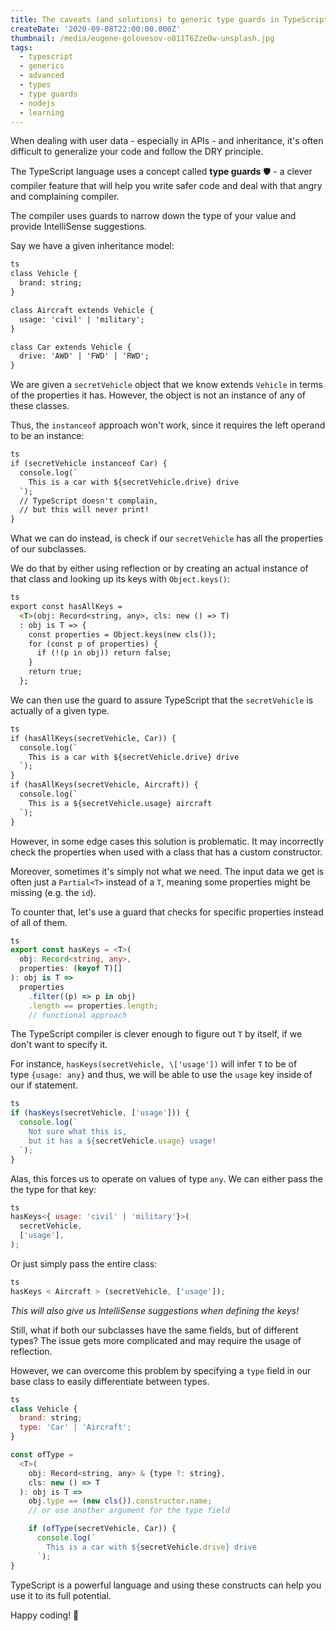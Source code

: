 ```yaml
---
title: The caveats (and solutions) to generic type guards in TypeScript.
createDate: '2020-09-08T22:00:00.000Z'
thumbnail: /media/eugene-golovesov-o811T6ZzeOw-unsplash.jpg
tags:
  - typescript
  - generics
  - advanced
  - types
  - type guards
  - nodejs
  - learning
---
```


When dealing with user data - especially in APIs - and inheritance, it's often difficult to generalize your code and follow the DRY principle.

The TypeScript language uses a concept called **type guards** 🛡️ - a clever compiler feature that will help you write safer code and deal with that angry and complaining compiler.

The compiler uses guards to narrow down the type of your value and provide IntelliSense suggestions.

Say we have a given inheritance model:

```markdown
ts
class Vehicle {
  brand: string;
}

class Aircraft extends Vehicle {
  usage: 'civil' | 'military';
}

class Car extends Vehicle {
  drive: 'AWD' | 'FWD' | 'RWD';
}
```

We are given a `secretVehicle` object that we know extends `Vehicle` in terms of the properties it has. However, the object is not an instance of any of these classes.

Thus, the `instanceof` approach won't work, since it requires the left operand to be an instance:

```markdown
ts
if (secretVehicle instanceof Car) {
  console.log(`
    This is a car with ${secretVehicle.drive} drive
  `);
  // TypeScript doesn't complain,
  // but this will never print!
}
```

What we can do instead, is check if our `secretVehicle` has all the properties of our subclasses.

We do that by either using reflection or by creating an actual instance of that class and looking up its keys with `Object.keys()`:

```markdown
ts
export const hasAllKeys =
  <T>(obj: Record<string, any>, cls: new () => T)
  : obj is T => {
    const properties = Object.keys(new cls());
    for (const p of properties) {
      if (!(p in obj)) return false;
    }
    return true;
  };
```

We can then use the guard to assure TypeScript that the `secretVehicle` is actually of a given type.

```markdown
ts
if (hasAllKeys(secretVehicle, Car)) {
  console.log(`
    This is a car with ${secretVehicle.drive} drive
  `);
}
if (hasAllKeys(secretVehicle, Aircraft)) {
  console.log(`
    This is a ${secretVehicle.usage} aircraft
  `);
}
```

However, in some edge cases this solution is problematic. It may incorrectly check the properties when used with a class that has a custom constructor.

Moreover, sometimes it's simply not what we need. The input data we get is often just a `Partial<T>` instead of a `T`, meaning some properties might be missing (e.g. the `id`).

To counter that, let's use a guard that checks for specific properties instead of all of them.

```typescript
ts
export const hasKeys = <T>(
  obj: Record<string, any>,
  properties: (keyof T)[]
): obj is T =>
  properties
    .filter((p) => p in obj)
    .length == properties.length;
    // functional approach
```

The TypeScript compiler is clever enough to figure out `T` by itself, if we don't want to specify it.

For instance, `hasKeys(secretVehicle, \['usage'])` will infer `T` to be of type `{usage: any}` and thus, we will be able to use the `usage` key inside of our if statement.

```javascript
ts
if (hasKeys(secretVehicle, ['usage'])) {
  console.log(`
    Not sure what this is,
    but it has a ${secretVehicle.usage} usage!
  `);
}
```

Alas, this forces us to operate on values of type `any`.
We can either pass the the type for that key:

```javascript
ts
hasKeys<{ usage: 'civil' | 'military'}>(
  secretVehicle,
  ['usage'],
);
```

Or just simply pass the entire class:

```javascript
ts
hasKeys < Aircraft > (secretVehicle, ['usage']);
```

*This will also give us IntelliSense suggestions when defining the keys!*

Still, what if both our subclasses have the same fields, but of different types? The issue gets more complicated and may require the usage of reflection.

However, we can overcome this problem by specifying a `type` field in our base class to easily differentiate between types.

```javascript
ts
class Vehicle {
  brand: string;
  type: 'Car' | 'Aircraft';
}

const ofType =
  <T>(
    obj: Record<string, any> & {type ?: string},
    cls: new () => T
  ): obj is T =>
    obj.type == (new cls()).constructor.name;
    // or use another argument for the type field

    if (ofType(secretVehicle, Car)) {
      console.log(`
        This is a car with ${secretVehicle.drive} drive
      `);
}
```

TypeScript is a powerful language and using these constructs can help you use it to its full potential.

Happy coding! 🎉

